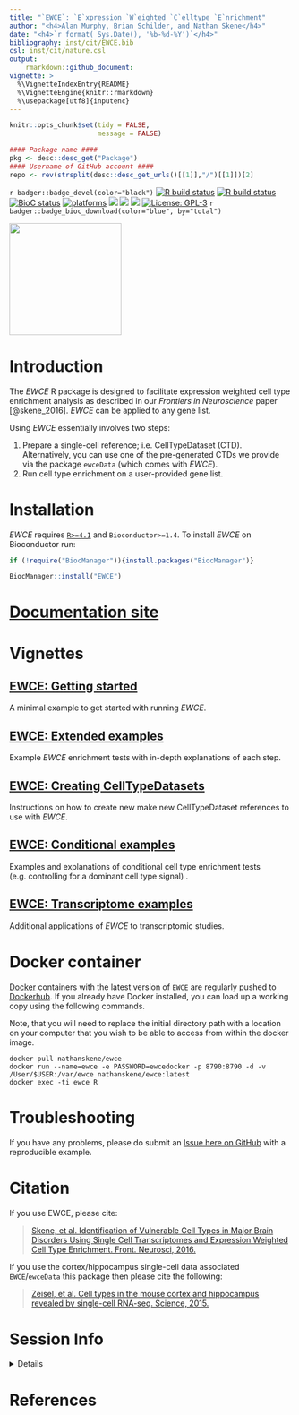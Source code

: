 ```yaml
---
title: "`EWCE`: `E`xpression `W`eighted `C`elltype `E`nrichment"
author: "<h4>Alan Murphy, Brian Schilder, and Nathan Skene</h4>"
date: "<h4>`r format( Sys.Date(), '%b-%d-%Y')`</h4>"
bibliography: inst/cit/EWCE.bib
csl: inst/cit/nature.csl
output: 
    rmarkdown::github_document:
vignette: >
  %\VignetteIndexEntry{README}
  %\VignetteEngine{knitr::rmarkdown}
  %\usepackage[utf8]{inputenc}    
---
```


```r
knitr::opts_chunk$set(tidy = FALSE, 
                      message = FALSE) 
```

```r
#### Package name ####
pkg <- desc::desc_get("Package")
#### Username of GitHub account ####
repo <- rev(strsplit(desc::desc_get_urls()[[1]],"/")[[1]])[2]
```


<!-- badges: start -->
`r badger::badge_devel(color="black")`
[![R build status](https://github.com/`r repo`/`r pkg`/workflows/R-CMD-check-bioc/badge.svg)](https://github.com/`r repo`/`r pkg`/actions) 
[![R build status](https://github.com/`r repo`/`r pkg`/workflows/DockerHub/badge.svg)](https://github.com/`r repo`/`r pkg`/actions) 
[![BioC status](http://www.bioconductor.org/shields/build/release/bioc/`r pkg`.svg)](https://bioconductor.org/checkResults/release/bioc-LATEST/`r pkg`)
[![platforms](http://www.bioconductor.org/images/shields/availability/all.svg)](https://bioconductor.org/packages/devel/bioc/html/`r pkg`.html#archives)
[![](https://img.shields.io/badge/doi-10.18129/B9.bioc.`r pkg`%20-green.svg)](https://doi.org/10.18129/B9.bioc.`r pkg` )
[![](https://img.shields.io/github/last-commit/`r repo`/`r pkg`.svg)](https://github.com/`r repo`/`r pkg`/commits/master)
[![](https://codecov.io/gh/`r repo`/`r pkg`/branch/master/graph/badge.svg)](https://codecov.io/gh/`r repo`/`r pkg`)
[![License: GPL-3](https://img.shields.io/badge/license-GPL--3-blue.svg)](https://cran.r-project.org/web/licenses/GPL-3)
`r badger::badge_bioc_download(color="blue", by="total")`
<!-- badges: end -->

<img height="200" src="https://github.com/bschilder/EWCE/raw/DelayedArray/inst/hex/EWCE.png">

# Introduction

The *EWCE* R package is designed to facilitate expression weighted cell type
enrichment analysis as described in our *Frontiers in Neuroscience* 
paper [@skene_2016]. *EWCE* can be applied to any gene list. 
 
Using *EWCE* essentially involves two steps:

1. Prepare a single-cell reference; i.e. CellTypeDataset (CTD). Alternatively, 
you can use one of the pre-generated CTDs we provide via the package `ewceData`
(which comes with *EWCE*).  
2. Run cell type enrichment on a user-provided gene list.

# Installation

*EWCE* requires [`R>=4.1`](https://www.r-project.org/) 
and `Bioconductor>=1.4`. 
To install *EWCE* on Bioconductor run:

```r
if (!require("BiocManager")){install.packages("BiocManager")}

BiocManager::install("EWCE") 
```

# [Documentation site](https://nathanskene.github.io/EWCE)

# Vignettes

## [EWCE: Getting started](https://nathanskene.github.io/EWCE/articles/EWCE.html)

A minimal example to get started with running *EWCE*.

## [EWCE: Extended examples](https://nathanskene.github.io/EWCE/articles/extended.html)

Example *EWCE* enrichment tests with in-depth explanations of each step. 

## [EWCE: Creating CellTypeDatasets](https://nathanskene.github.io/EWCE/articles/create_CTD.html)

Instructions on how to create new make new CellTypeDataset references
to use with *EWCE*.

## [EWCE: Conditional examples](https://nathanskene.github.io/EWCE/articles/conditional.html)

Examples and explanations of conditional cell type enrichment tests 
(e.g. controlling for a dominant cell type signal) .

## [EWCE: Transcriptome examples](https://nathanskene.github.io/EWCE/articles/transcriptomes.html)

Additional applications of *EWCE* to transcriptomic studies.


# Docker container

[Docker](https://www.docker.com/) containers with 
the latest version of `EWCE` are regularly pushed to [Dockerhub](https://hub.docker.com/).
If you already have Docker installed,
you can load up a working copy using the following commands.  

Note, that you will need to replace the initial directory path 
with a location on your computer that you wish to be able to
access from within the docker image.

```
docker pull nathanskene/ewce
docker run --name=ewce -e PASSWORD=ewcedocker -p 8790:8790 -d -v /User/$USER:/var/ewce nathanskene/ewce:latest
docker exec -ti ewce R
```

# Troubleshooting

If you have any problems, please do submit an [Issue here on GitHub](https://github.com/nathanskene/EWCE/issues) with a reproducible example.


# Citation

If you use EWCE, please cite:

> [Skene, et al. Identification of Vulnerable Cell 
Types in Major Brain Disorders Using Single Cell Transcriptomes 
and Expression Weighted Cell Type Enrichment. Front. Neurosci, 2016.](https://www.frontiersin.org/articles/10.3389/fnins.2016.00016/full)

If you use the cortex/hippocampus single-cell data associated 
`EWCE`/`ewceData` this package then please cite the following:

> [Zeisel, et al. Cell types in the mouse cortex and
hippocampus revealed by single-cell RNA-seq. Science, 2015.
](http://www.sciencemag.org/content/early/2015/02/18/science.aaa1934.abstract)


# Session Info

<details>

```r
utils::sessionInfo()
```

</details>


# References

